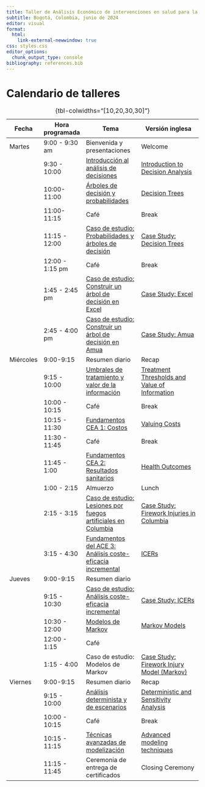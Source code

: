 ```yaml
---
title: Taller de Análisis Económico de intervenciones en salud para la toma de decisiones
subtitle: Bogotá, Colombia, junio de 2024
editor: visual
format: 
  html:
    link-external-newwindow: true
css: styles.css
editor_options: 
  chunk_output_type: console
bibliography: references.bib
---
```


# Calendario de talleres

| Fecha     | Hora programada | Tema                                                                                                          | Versión inglesa                                                                                                                |
|------------|------------|----------------------|---------------------------|
| Martes    | 9:00 - 9:30 am  | Bienvenida y presentaciones                                                                                   | Welcome                                                                                                                        |
|           | 9:30 - 10:00    | [Introducción al análisis de decisiones](lectures/ESP_lec_1a.introduction-to-decision-analysis.qmd)           | [Introduction to Decision Analysis](lectures/lec_1a.introduction-to-decision-analysis.qmd "Introduction to Decision Analysis") |
|           | 10:00-11:00     | [Árboles de decisión y probabilidades](lectures/ESP_lec_2.decision-trees-and-probabilities.qmd)               | [Decision Trees](lectures/lec_2.decision-trees-and-probabilities.qmd "Decision Trees and Probabilities")                       |
|           | 11:00-11:15     | Café                                                                                                          | Break                                                                                                                          |
|           | 11:15 - 12:00   | [Caso de estudio: Probabilidades y árboles de decisión](case-studies/ESP_cs_prob-decision.html)               | [Case Study: Decision Trees](case-studies/cs_prob-decision.html)                                                               |
|           | 12:00 - 1:15 pm | Café                                                                                                          | Break                                                                                                                          |
|           | 1:45 - 2:45 pm  | [Caso de estudio: Construir un árbol de decisión en Excel](case-studies/ESP_cs_decision-tree-excel.qmd)       | [Case Study: Excel](case-studies/cs_decision-tree-excel.qmd)                                                                   |
|           | 2:45 - 4:00 pm  | [Caso de estudio: Construir un árbol de decisión en Amua](case-studies/ESP_cs_decision-tree-amua.qmd)         | [Case Study: Amua](case-studies/cs_decision-tree-amua.qmd)                                                                     |
| Miércoles | 9:00-9:15       | Resumen diario                                                                                                | Recap                                                                                                                          |
|           | 9:15 - 10:00    | [Umbrales de tratamiento y valor de la información](lectures/ESP_lec_4a.trt-thresholds-voi)                   | [Treatment Thresholds and Value of Information](lectures/lec_4a.trt-thresholds-voi)                                            |
|           | 10:00 - 10:15   | Café                                                                                                          | Break                                                                                                                          |
|           | 10:15 - 11:30   | [Fundamentos CEA 1: Costos](lectures/ESP_lec_5a.cea-fundamentals1.qmd)                                        | [Valuing Costs](lectures/lec_5a.cea-fundamentals1.qmd "Costs")                                                                 |
|           | 11:30 - 11:45   | Café                                                                                                          | Break                                                                                                                          |
|           | 11:45 - 1:00    | [Fundamentos CEA 2: Resultados sanitarios](lectures/ESP_lec_5b.cea-fundamentals2.qmd)                         | [Health Outcomes](lectures/lec_5b.cea-fundamentals2.qmd "Health outcomes")                                                     |
|           | 1:00 - 2:15     | Almuerzo                                                                                                      | Lunch                                                                                                                          |
|           | 2:15 - 3:15     | [Caso de estudio: Lesiones por fuegos artificiales en Columbia](case-studies/ESP_cs_injury-decision-tree.qmd) | [Case Study: Firework Injuries in Columbia](case-studies/cs_injury-decision-tree.qmd)                                          |
|           | 3:15 - 4:30     | [Fundamentos del ACE 3: Análisis coste-eficacia incremental](lectures/ESP_lec_6.ICERs.qmd)                    | [ICERs](lectures/lec_6.ICERs.qmd "Incremental CEA")                                                                            |
| Jueves    | 9:00-9:15       | Resumen diario                                                                                                |                                                                                                                                |
|           | 9:15 - 10:30    | [Caso de estudio: Análisis coste-eficacia incremental](case-studies/ESP_cs_icer.html)                         | [Case Study: ICERs](case-studies/cs_icer.qmd)                                                                                  |
|           | 10:30 - 12:00   | [Modelos de Markov](lectures/ESP_lec_7.MarkovModels1.qmd)                                                     | [Markov Models](lectures/lec_7.MarkovModels1.qmd)                                                                              |
|           | 12:00 - 1:15    | Café                                                                                                          |                                                                                                                                |
|           | 1:15 - 4:00     | Caso de estudio: Modelos de Markov                                                                            | [Case Study: Firework Injury Model (Markov)](case-studies/cs_injury-markov.qmd)                                                |
| Viernes   | 9:00-9:15       | Resumen diario                                                                                                | Recap                                                                                                                          |
|           | 9:15 - 10:00    | [Análisis determinista y de escenarios](lectures/ESP_lec_sensitivity.qmd)                                     | [Deterministic and Sensitivity Analysis](lectures/lec_sensitivity.qmd)                                                         |
|           | 10:00 - 10:15   | Café                                                                                                          | Break                                                                                                                          |
|           | 10:15 - 11:15   | [Técnicas avanzadas de modelización](lectures/ESP_lec_advanced-modeling-techniques.qmd)                       | [Advanced modeling techniques](lectures/lec_advanced-modeling-techniques.qmd)                                                  |
|           | 11:15 - 11:45   | Ceremonia de entrega de certificados                                                                          | Closing Ceremony                                                                                                               |

: {tbl-colwidths="\[10,20,30,30\]"}
